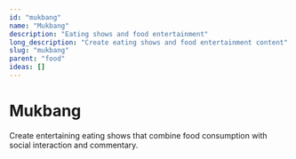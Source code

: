 ```yaml
---
id: "mukbang"
name: "Mukbang"
description: "Eating shows and food entertainment"
long_description: "Create eating shows and food entertainment content"
slug: "mukbang"
parent: "food"
ideas: []
---
```


# Mukbang

Create entertaining eating shows that combine food consumption with social interaction and commentary.